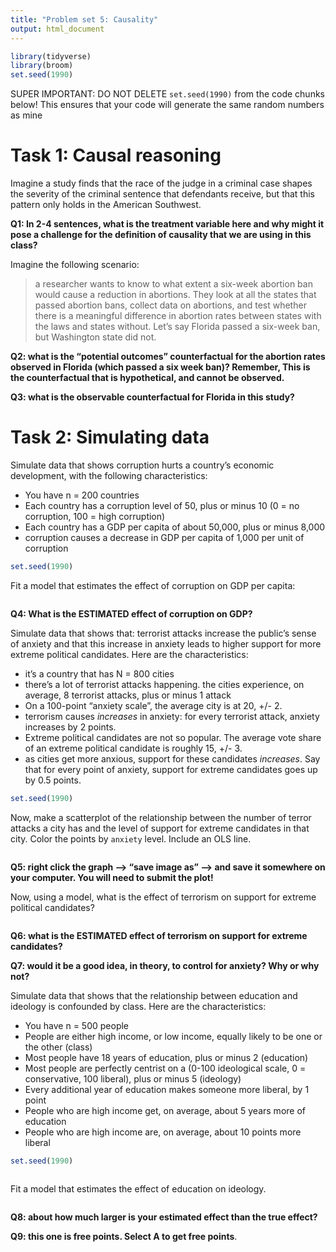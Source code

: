 ```yaml
---
title: "Problem set 5: Causality"
output: html_document
---
```




```r
library(tidyverse)
library(broom)
set.seed(1990)
```


SUPER IMPORTANT: DO NOT DELETE `set.seed(1990)` from the code chunks below! This ensures that your code will generate the same random numbers as mine


# Task 1: Causal reasoning



Imagine a study finds that the race of the judge in a criminal case shapes the severity of the criminal sentence that defendants receive, but that this pattern only holds in the American Southwest. 


**Q1: In 2-4 sentences, what is the treatment variable here and why might it pose a challenge for the definition of causality that we are using in this class?**



Imagine the following scenario:


> a researcher wants to know to what extent a six-week abortion ban would cause a reduction in abortions. They look at all the states that passed abortion bans, collect data on abortions, and test whether there is a meaningful difference in abortion rates between states with the laws and states without. Let's say Florida passed a six-week ban, but Washington state did not. 


**Q2: what is the "potential outcomes" counterfactual for the abortion rates observed in Florida (which passed a six week ban)? Remember, This is the counterfactual that is hypothetical, and cannot be observed.**




**Q3: what is the observable counterfactual for Florida in this study?**





# Task 2: Simulating data


Simulate data that shows corruption hurts a country's economic development, with the following characteristics:

- You have n = 200 countries
- Each country has a corruption level of 50, plus or minus 10 (0 = no corruption, 100 = high corruption)
- Each country has a GDP per capita of about 50,000, plus or minus 8,000
- corruption causes a decrease in GDP per capita of 1,000 per unit of corruption


```r
set.seed(1990)


```


Fit a model that estimates the effect of corruption on GDP per capita:


```r



```



**Q4: What is the ESTIMATED effect of corruption on GDP?**



Simulate data that shows that: terrorist attacks increase the public's sense of anxiety and that this increase in anxiety leads to higher support for more extreme political candidates. Here are the characteristics:


- it's a country that has N = 800 cities
- there's a lot of terrorist attacks happening. the cities experience, on average, 8 terrorist attacks, plus or minus 1 attack
- On a 100-point "anxiety scale", the average city is at 20, +/- 2. 
- terrorism causes *increases* in anxiety: for every terrorist attack, anxiety increases by 2 points.
- Extreme political candidates are not so popular. The average vote share of an extreme political candidate is roughly 15, +/- 3. 
- as cities get more anxious, support for these candidates *increases*. Say that for every point of anxiety, support for extreme candidates goes up by 0.5 points. 


```r
set.seed(1990)


```



Now, make a scatterplot of the relationship between the number of terror attacks a city has and the level of support for extreme candidates in that city. Color the points by `anxiety` level. Include an OLS line.


```r



```


**Q5: right click the graph --> "save image as" --> and save it somewhere on your computer. You will need to submit the plot!**


Now, using a model, what is the effect of terrorism on support for extreme political candidates?


```r


```



**Q6: what is the ESTIMATED effect of terrorism on support for extreme candidates?**



**Q7: would it be a good idea, in theory, to control for anxiety? Why or why not?**



Simulate data that shows that the relationship between education and ideology is confounded by class. Here are the characteristics:

- You have n = 500 people
- People are either high income, or low income, equally likely to be one or the other (class)
- Most people have 18 years of education, plus or minus 2 (education)
- Most people are perfectly centrist on a (0-100 ideological scale, 0 = conservative, 100 liberal), plus or minus 5 (ideology)
- Every additional year of education makes someone more liberal, by 1 point
- People who are high income get, on average, about 5 years more of education
- People who are high income are, on average, about 10 points more liberal



```r
set.seed(1990)



```



Fit a model that estimates the effect of education on ideology. 


```r



```


**Q8: about how much larger is your estimated effect than the true effect?**




**Q9: this one is free points. Select A to get free points**. 




